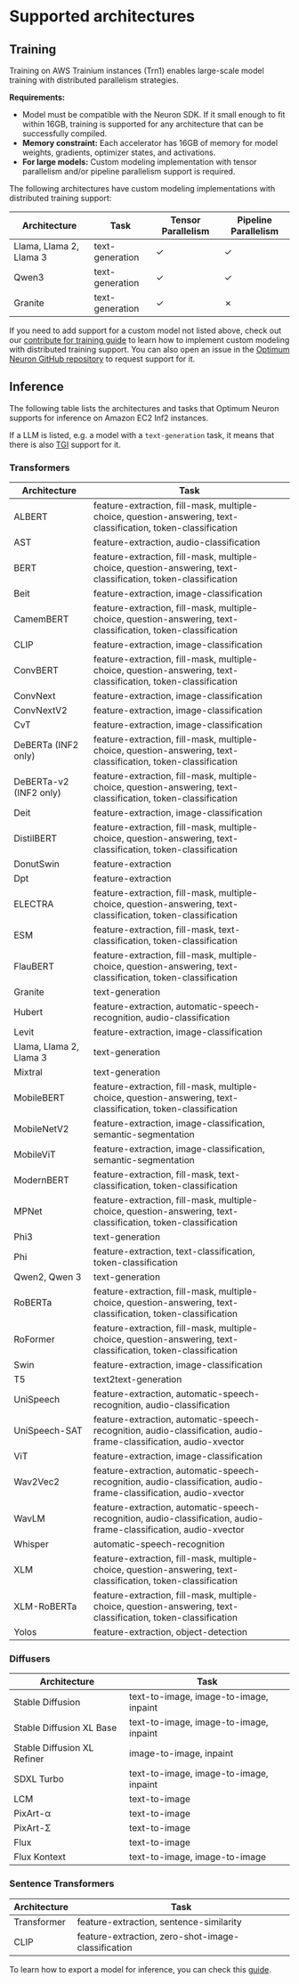 <!---
Copyright 2024 The HuggingFace Team. All rights reserved.

Licensed under the Apache License, Version 2.0 (the "License");
you may not use this file except in compliance with the License.
You may obtain a copy of the License at

    http://www.apache.org/licenses/LICENSE-2.0

Unless required by applicable law or agreed to in writing, software
distributed under the License is distributed on an "AS IS" BASIS,
WITHOUT WARRANTIES OR CONDITIONS OF ANY KIND, either express or implied.
See the License for the specific language governing permissions and
limitations under the License.
-->

# Supported architectures

## Training

Training on AWS Trainium instances (Trn1) enables large-scale model training with distributed parallelism strategies.

**Requirements:**
- Model must be compatible with the Neuron SDK. If it small enough to fit within 16GB, training is supported for any architecture that can be successfully compiled.
- **Memory constraint:** Each accelerator has 16GB of memory for model weights, gradients, optimizer states, and activations.
- **For large models:** Custom modeling implementation with tensor parallelism and/or pipeline parallelism support is required.

The following architectures have custom modeling implementations with distributed training support:

| Architecture             | Task            | Tensor Parallelism | Pipeline Parallelism |
|--------------------------|-----------------|--------------------|----------------------|
| Llama, Llama 2, Llama 3  | text-generation | ✓                  | ✓                    |
| Qwen3                    | text-generation | ✓                  | ✓                    |
| Granite                  | text-generation | ✓                  | ✗                    |


<Tip>

If you need to add support for a custom model not listed above, check out our [contribute for training guide](./contribute/contribute_for_training) to learn how to implement custom modeling with distributed training support. You can also open an issue in the [Optimum Neuron GitHub repository](https://github.com/huggingface/optimum-neuron/issues) to request support for it.

</Tip>


## Inference

The following table lists the architectures and tasks that Optimum Neuron supports for inference on Amazon EC2 Inf2 instances. 

<Tip>

If a LLM is listed, e.g. a model with a `text-generation` task, it means that there is also [TGI](https://huggingface.co/docs/text-generation-inference/en/index) support for it.

</Tip>

### Transformers

| Architecture              | Task                                                                                                                                          |
|---------------------------|-----------------------------------------------------------------------------------------------------------------------------------------------|
| ALBERT                    | feature-extraction, fill-mask, multiple-choice, question-answering, text-classification, token-classification                                 |
| AST                       | feature-extraction, audio-classification                                                                                                      |
| BERT                      | feature-extraction, fill-mask, multiple-choice, question-answering, text-classification, token-classification                                 |
| Beit                      | feature-extraction, image-classification                                                                                                      |
| CamemBERT                 | feature-extraction, fill-mask, multiple-choice, question-answering, text-classification, token-classification                                 |
| CLIP                      | feature-extraction, image-classification                                                                                                      |
| ConvBERT                  | feature-extraction, fill-mask, multiple-choice, question-answering, text-classification, token-classification                                 |
| ConvNext                  | feature-extraction, image-classification                                                                                                      |
| ConvNextV2                | feature-extraction, image-classification                                                                                                      |
| CvT                       | feature-extraction, image-classification                                                                                                      |
| DeBERTa (INF2 only)       | feature-extraction, fill-mask, multiple-choice, question-answering, text-classification, token-classification                                 |
| DeBERTa-v2 (INF2 only)    | feature-extraction, fill-mask, multiple-choice, question-answering, text-classification, token-classification                                 |
| Deit                      | feature-extraction, image-classification                                                                                                      |
| DistilBERT                | feature-extraction, fill-mask, multiple-choice, question-answering, text-classification, token-classification                                 |
| DonutSwin                 | feature-extraction                                                                                                                            |
| Dpt                       | feature-extraction                                                                                                                            |
| ELECTRA                   | feature-extraction, fill-mask, multiple-choice, question-answering, text-classification, token-classification                                 |
| ESM                       | feature-extraction, fill-mask, text-classification, token-classification                                                                      |
| FlauBERT                  | feature-extraction, fill-mask, multiple-choice, question-answering, text-classification, token-classification                                 |
| Granite                   | text-generation                                                                                                                               |
| Hubert                    | feature-extraction, automatic-speech-recognition, audio-classification                                                                        |
| Levit                     | feature-extraction, image-classification                                                                                                      |
| Llama, Llama 2, Llama 3   | text-generation                                                                                                                               |
| Mixtral                   | text-generation                                                                                                                               |
| MobileBERT                | feature-extraction, fill-mask, multiple-choice, question-answering, text-classification, token-classification                                 |
| MobileNetV2               | feature-extraction, image-classification, semantic-segmentation                                                                               |
| MobileViT                 | feature-extraction, image-classification, semantic-segmentation                                                                               |
| ModernBERT                | feature-extraction, fill-mask, text-classification, token-classification                                                                      |
| MPNet                     | feature-extraction, fill-mask, multiple-choice, question-answering, text-classification, token-classification                                 |
| Phi3                      | text-generation                                                                                 |
| Phi                       | feature-extraction, text-classification, token-classification                                                                                 |
| Qwen2, Qwen 3                     | text-generation                                                                                 |
| RoBERTa                   | feature-extraction, fill-mask, multiple-choice, question-answering, text-classification, token-classification                                 |
| RoFormer                  | feature-extraction, fill-mask, multiple-choice, question-answering, text-classification, token-classification                                 |
| Swin                      | feature-extraction, image-classification                                                                                                      |
| T5                        | text2text-generation                                                                                                                          |
| UniSpeech                 | feature-extraction, automatic-speech-recognition, audio-classification                                                                        |
| UniSpeech-SAT             | feature-extraction, automatic-speech-recognition, audio-classification, audio-frame-classification, audio-xvector                             |
| ViT                       | feature-extraction, image-classification                                                                                                      |
| Wav2Vec2                  | feature-extraction, automatic-speech-recognition, audio-classification, audio-frame-classification, audio-xvector                             |
| WavLM                     | feature-extraction, automatic-speech-recognition, audio-classification, audio-frame-classification, audio-xvector                             |
| Whisper                   | automatic-speech-recognition                                                                                                                  |
| XLM                       | feature-extraction, fill-mask, multiple-choice, question-answering, text-classification, token-classification                                 |
| XLM-RoBERTa               | feature-extraction, fill-mask, multiple-choice, question-answering, text-classification, token-classification                                 |
| Yolos                     | feature-extraction, object-detection                                                                                                          |


### Diffusers

| Architecture                  | Task                                                                                                                                   |
|-------------------------------|----------------------------------------------------------------------------------------------------------------------------------------|
| Stable Diffusion              | text-to-image, image-to-image, inpaint                                                                                                 |
| Stable Diffusion XL Base      | text-to-image, image-to-image, inpaint                                                                                                 |
| Stable Diffusion XL Refiner   | image-to-image, inpaint                                                                                                                |
| SDXL Turbo                    | text-to-image, image-to-image, inpaint                                                                                                 |
| LCM                           | text-to-image                                                                                                                          |
| PixArt-α                      | text-to-image                                                                                                                          |
| PixArt-Σ                      | text-to-image                                                                                                                          |
| Flux                          | text-to-image                                                                                                                          |
| Flux Kontext                  | text-to-image, image-to-image                                                                                                          |

### Sentence Transformers

| Architecture                  | Task                                                                                                                                   |
|-------------------------------|----------------------------------------------------------------------------------------------------------------------------------------|
| Transformer                   | feature-extraction, sentence-similarity                                                                                                |
| CLIP                          | feature-extraction, zero-shot-image-classification                                                                                     |


<Tip>

 To learn how to export a model for inference, you can check this [guide](https://huggingface.co/docs/optimum-neuron/guides/export_model#selecting-a-task).

</Tip>
